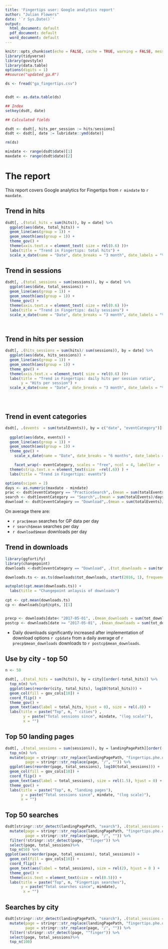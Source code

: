 ```yaml
---
title: 'Fingertips user: Google analytics report'
author: "Julian Flowers"
date: '`r Sys.Date()`'
output:
  html_document: default
  pdf_document: default
  word_document: default
---
```


```r
knitr::opts_chunk$set(echo = FALSE, cache = TRUE, warning = FALSE, message = FALSE)
library(tidyverse)
library(govstyle)
library(data.table)
options(digits = 1)
##source("updated_ga.R")
```

```r
ds <- fread("ga_fingertips.csv")


dsdt <- as.data.table(ds)

## Index
setkey(dsdt, date)

## Calculated fields

dsdt <- dsdt[, hits_per_session := hits/sessions]
dsdt <- dsdt[, date := lubridate::ymd(date)]

rm(ds)
```


```r

mindate <- range(dsdt$date)[1]
maxdate <- range(dsdt$date)[2]

```

# The report

This report covers Google analytics for Fingertips from `r mindate` to `r maxdate`.



## Trend in hits

```r

dsdt[, .(total_hits = sum(hits)), by = date] %>%
  ggplot(aes(date, total_hits)) +
  geom_line(aes(group = 1)) +
  geom_smooth(aes(group = 1)) +
  theme_gov() +
  theme(axis.text.x = element_text( size = rel(0.6) ))+ 
  labs(title = "Trend in Fingertips: total hits") +
  scale_x_date(name = "Date", date_breaks = "3 month", date_labels = "%m/%Y")


```


## Trend in sessions

```r

dsdt[, .(total_sessions = sum(sessions)), by = date] %>%
  ggplot(aes(date, total_sessions)) +
  geom_line(aes(group = 1)) +
  geom_smooth(aes(group = 1)) +
  theme_gov() +
  theme(axis.text.x = element_text( size = rel(0.6) ))+ 
  labs(title = "Trend in Fingertips: daily sessions") +
  scale_x_date(name = "Date", date_breaks = "3 month", date_labels = "%m/%Y")




```

## Trend in hits per session

```r

dsdt[, .(hits_sessions = sum(hits)/ sum(sessions)), by = date] %>%
  ggplot(aes(date, hits_sessions)) +
  geom_line(aes(group = 1)) +
  geom_smooth(aes(group = 1)) +
  theme_gov() +
  theme(axis.text.x = element_text( size = rel(0.6) ))+ 
  labs(title = "Trend in Fingertips: daily hits per session ratio", 
       y = "Hits per session") +
  scale_x_date(name = "Date", date_breaks = "3 month", date_labels = "%m/%Y")





```

## Trend in event categories

```r

dsdt[, .(events  = sum(totalEvents)), by = c("date", "eventCategory")][events > 20] %>% 
  
  ggplot(aes(date, events)) +
  geom_line(aes(group = 1)) +
  geom_smooth(aes(group = 1)) +
  theme_gov() +
    scale_x_date(name = "Date", date_breaks = "6 months", date_labels = "%m/%Y") +

    facet_wrap(~ eventCategory, scales = "free", ncol = 4, labeller =  labeller(label_wrap_gen(width = 20))) +
  theme(strip.text.x = element_text(size  =rel(.6)) ) +
  labs(title = "Trend in Fingertips: events")
```


```r
options(scipen = 2)
days <- as.numeric(maxdate - mindate)
prac <- dsdt[eventCategory == "PracticeSearch",.(mean = sum(totalEvents)/days) ] 
search <- dsdt[eventCategory == "Search",.(mean = sum(totalEvents)/days) ] 
download <- dsdt[eventCategory == "Download",.(mean = sum(totalEvents)/days) ] 


```

On average there are:

* `r prac$mean` searches for GP data per day
* `r search$mean` searches per day
* `r download$mean` downloads per day


## Trend in downloads

```r

library(ggfortify)
library(changepoint)
downloads <-dsdt[eventCategory == "Download", .(tot_downloads = sum(totalEvents)), by = date ] 

downloads.ts <- as.ts(downloads$tot_downloads, start(2016, 1), frequency = 365.25 )

autoplot(cpt.mean(downloads.ts)) +
  labs(title = "Changepoint anlaysis of downloads")
  
cpt <- cpt.mean(downloads.ts)
cp <- downloads[cpt@cpts, ][1]


precp <- downloads[date< "2017-05-01", .(mean_downloads = sum(tot_downloads)/ .N)]
postcp <- downloads[date >= "2017-05-01", .(mean_downloads = sum(tot_downloads)/ .N)]
```

  
* Daily downloads significantly increased after implementation of download options `r cp$date` from a daily average of `r precp$mean_downloads` downloads to `r postcp$mean_downloads`.


## Use by city - top 50

```r
n <- 50

dsdt[, .(total_hits = sum(hits)), by = city][order(-total_hits)] %>%
  top_n(n) %>%
  ggplot(aes(reorder(city, total_hits), log10(total_hits))) +
  geom_col(fill = gov_cols[10]) +
  coord_flip() +
  theme_gov() +
  geom_text(aes(label = total_hits, hjust = 0), size = rel(.8)) +
  labs(title = paste("Top", n, " cities") , 
        y = paste("Total sessions since", mindate, "(log scale)"), 
        x = "")


```

## Top 50 landing pages


```r



dsdt[, .(total_sessions = sum(sessions)), by = landingPagePath][order(-total_sessions)] %>%
  top_n(n) %>%
  mutate(page = stringr::str_replace(landingPagePath, "fingertips.phe.org.uk/profile/", ""), 
         page = stringr::str_replace(page, "/", "")) %>%
  ggplot(aes(reorder(page, total_sessions), log10(total_sessions))) +
  geom_col(fill = gov_cols[10]) +
  coord_flip() +
  geom_text(aes(label = total_sessions), size = rel(1.5), hjust = 0) +
  theme_gov() +
  labs(title = paste("Top", n, "landing pages"), 
       y = paste("Total sessions since", mindate, "(log scale)"), 
       x = "")


```

## Top 50 searches

```r
dsdt[stringr::str_detect(landingPagePath, "search"), .(total_sessions = sum(sessions)), by = landingPagePath][order(-total_sessions)] %>%
  mutate(page = stringr::str_replace(landingPagePath, "fingertips.phe.org.uk/search/", ""), 
         page = stringr::str_replace(page, "/", "")) %>%
  filter(!stringr::str_detect(page, "^finger")) %>%
  select(page, total_sessions)%>%
  top_n(50) %>%
ggplot(aes(reorder(page, total_sessions), total_sessions)) +
  geom_col(fill = gov_cols[10]) +
  coord_flip() +
  geom_text(aes(label = total_sessions), size = rel(2), hjust = 0 ) +
  theme_gov() +
  theme(axis.text = element_text(size = rel(0.5))) +
  labs(title = paste("Top", n, "Fingertips searches"), 
       y = paste("Total searches since", mindate), 
        x = "")
```

## Searches by city

```r
dsdt[stringr::str_detect(landingPagePath, "search"), .(total_sessions = sum(sessions)), by = .(landingPagePath, city)][order(-total_sessions)] %>%
  mutate(page = stringr::str_replace(landingPagePath, "fingertips.phe.org.uk/search/", ""), 
         page = stringr::str_replace(page, "/", "")) %>%
  filter(!stringr::str_detect(page, "^finger")) %>%
  select(page, total_sessions)%>%
  top_n(100)
```

